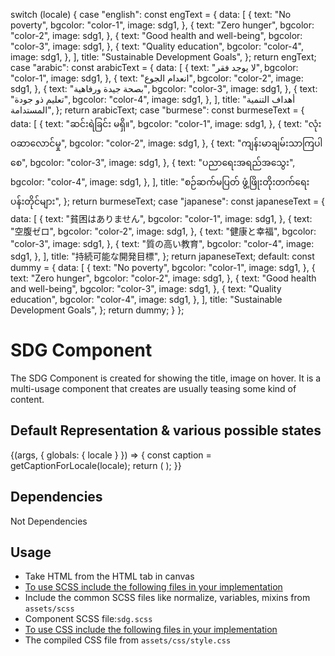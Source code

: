 
  switch (locale) {
    case "english":
      const engText = {
        data: [
          {
            text: "No poverty",
            bgcolor: "color-1",
            image: sdg1,
          },
          {
            text: "Zero hunger",
            bgcolor: "color-2",
            image: sdg1,
          },
          {
            text: "Good health and well-being",
            bgcolor: "color-3",
            image: sdg1,
          },
          {
            text: "Quality education",
            bgcolor: "color-4",
            image: sdg1,
          },
        ],
        title: "Sustainable Development Goals",
      };
      return engText;
    case "arabic":
      const arabicText = {
        data: [
          {
            text: "لا يوجد فقر",
            bgcolor: "color-1",
            image: sdg1,
          },
          {
            text: "انعدام الجوع",
            bgcolor: "color-2",
            image: sdg1,
          },
          {
            text: "بصحة جيدة ورفاهية",
            bgcolor: "color-3",
            image: sdg1,
          },
          {
            text: "تعليم ذو جودة",
            bgcolor: "color-4",
            image: sdg1,
          },
        ],
        title: "أهداف التنمية المستدامة",
      };
      return arabicText;
    case "burmese":
      const burmeseText = {
        data: [
          {
            text: "ဆင်းရဲခြင်း မရှိ။",
            bgcolor: "color-1",
            image: sdg1,
          },
          {
            text: "လုံးဝဆာလောင်မှု",
            bgcolor: "color-2",
            image: sdg1,
          },
          {
            text: "ကျန်းမာချမ်းသာကြပါစေ",
            bgcolor: "color-3",
            image: sdg1,
          },
          {
            text: "ပညာရေးအရည်အသွေး",
            bgcolor: "color-4",
            image: sdg1,
          },
        ],
        title: "စဉ်ဆက်မပြတ် ဖွံ့ဖြိုးတိုးတက်ရေး ပန်းတိုင်များ",
      };
      return burmeseText;
    case "japanese":
      const japaneseText = {
        data: [
          {
            text: "貧困はありません",
            bgcolor: "color-1",
            image: sdg1,
          },
          {
            text: "空腹ゼロ",
            bgcolor: "color-2",
            image: sdg1,
          },
          {
            text: "健康と幸福",
            bgcolor: "color-3",
            image: sdg1,
          },
          {
            text: "質の高い教育",
            bgcolor: "color-4",
            image: sdg1,
          },
        ],
        title: "持続可能な開発目標",
      };
      return japaneseText;
    default:
      const dummy = {
        data: [
          {
            text: "No poverty",
            bgcolor: "color-1",
            image: sdg1,
          },
          {
            text: "Zero hunger",
            bgcolor: "color-2",
            image: sdg1,
          },
          {
            text: "Good health and well-being",
            bgcolor: "color-3",
            image: sdg1,
          },
          {
            text: "Quality education",
            bgcolor: "color-4",
            image: sdg1,
          },
        ],
        title: "Sustainable Development Goals",
      };
      return dummy;
  }
};

<Meta title="Testing/SDG" />

<style>{`
  .sbdocs .sbdocs-p,
  .sbdocs .sbdocs-li{
    font-size: 1rem;
  }
  .sbdocs .sbdocs-h2 {
    border-bottom: none;
  }
`}</style>

# SDG Component

The SDG Component is created for showing the title, image on hover. It is a multi-usage component that creates are usually teasing some kind of content.

## Default Representation & various possible states

<Story name="SDG">
  {(args, { globals: { locale } }) => {
    const caption = getCaptionForLocale(locale);
    return (
      <Sdg data={caption.data} imgsrc={sdglinkimage} title={caption.title}></Sdg>
    );
  }}
</Story>

## Dependencies

Not Dependencies

## Usage

- Take HTML from the HTML tab in canvas
- <u>To use SCSS include the following files in your implementation</u>
- Include the common SCSS files like normalize, variables, mixins from <code>assets/scss</code>
- Component SCSS file:<code>sdg.scss</code>
- <u>To use CSS include the following files in your implementation</u>
- The compiled CSS file from <code>assets/css/style.css</code>
